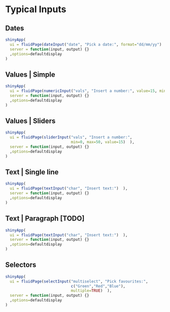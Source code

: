 # Typical Inputs
## Dates
```r
shinyApp(
  ui = fluidPage(dateInput("date", "Pick a date:", format="dd/mm/yy")  ),
  server = function(input, output) {}
  ,options=defaultdisplay
)
```

## Values | Simple
```r
shinyApp(
  ui = fluidPage(numericInput("vals", "Insert a number:", value=15, min=10)  ),
  server = function(input, output) {}
  ,options=defaultdisplay
)
```

## Values | Sliders
```r
shinyApp(
  ui = fluidPage(sliderInput("vals", "Insert a number:", 
                             min=0, max=50, value=15)  ),
  server = function(input, output) {}
  ,options=defaultdisplay
)
```

## Text | Single line
```r
shinyApp(
  ui = fluidPage(textInput("char", "Insert text:")  ),
  server = function(input, output) {}
  ,options=defaultdisplay
)
```

## Text | Paragraph [TODO]
```r
shinyApp(
  ui = fluidPage(textInput("char", "Insert text:")  ),
  server = function(input, output) {}
  ,options=defaultdisplay
)
```

## Selectors 
```r
shinyApp(
  ui = fluidPage(selectInput("multiselect", "Pick favourites:",
                             c("Green","Red","Blue"),
                             multiple=TRUE)  ),
  server = function(input, output) {}
  ,options=defaultdisplay
)
```